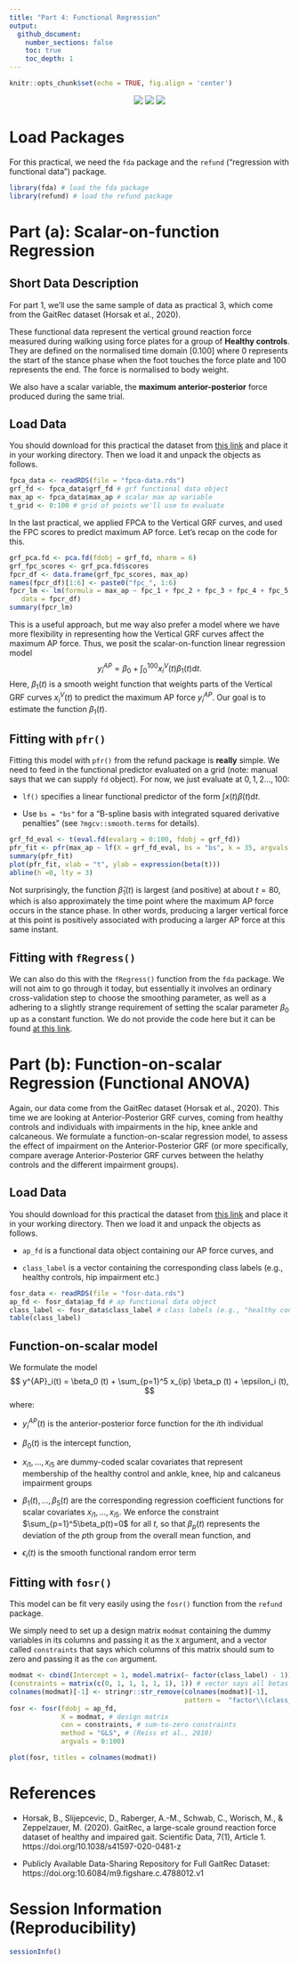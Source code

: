 ```yaml
---
title: "Part 4: Functional Regression"
output: 
  github_document:
    number_sections: false
    toc: true
    toc_depth: 1
---
```


```r
knitr::opts_chunk$set(echo = TRUE, fig.align = 'center')
```

<center>

![](../logo/ISBS-Logo-2024.png) ![](../logo/whitespace.png) ![](../logo/fda-logo.png)

</center>

# Load Packages

For this practical, we need the `fda` package and the `refund` ("regression with functional data") package.

```r
library(fda) # load the fda package
library(refund) # load the refund package
```


# **Part (a)**: Scalar-on-function Regression

## Short Data Description

For part 1, we'll use the same sample of data as practical 3, which come from the GaitRec dataset (Horsak et al., 2020). 

These functional data represent the vertical ground reaction force measured during walking using force plates for a group of **Healthy controls**. They are defined on the normalised time domain $[0. 100]$ where $0$ represents the start of the stance phase when the foot touches the force plate and $100$ represents the end. The force is normalised to body weight.

We also have a scalar variable, the **maximum anterior-posterior** force produced during the same trial.

## Load Data

You should download for this practical the dataset from [this link](https://github.com/edwardgunning/ISBS-Short-Course/blob/main/practicals/fpca-data.rds) and place it in your working directory. Then we load it and unpack the objects as follows.

```r
fpca_data <- readRDS(file = "fpca-data.rds")
grf_fd <- fpca_data$grf_fd # grf functional data object
max_ap <- fpca_data$max_ap # scalar max ap variable
t_grid <- 0:100 # grid of points we'll use to evaluate
```

In the last practical, we applied FPCA to the Vertical GRF curves, and used the FPC scores to predict maximum AP force. 
Let's recap on the code for this.

```r
grf_pca.fd <- pca.fd(fdobj = grf_fd, nharm = 6)
grf_fpc_scores <- grf_pca.fd$scores
fpcr_df <- data.frame(grf_fpc_scores, max_ap)
names(fpcr_df)[1:6] <- paste0("fpc_", 1:6)
fpcr_lm <- lm(formula = max_ap ~ fpc_1 + fpc_2 + fpc_3 + fpc_4 + fpc_5 + fpc_6, 
   data = fpcr_df)
summary(fpcr_lm)
```

This is a useful approach, but me way also prefer a model where we have more flexibility in representing how the Vertical GRF curves affect the maximum AP force. Thus, we posit the scalar-on-function linear regression model
$$y_i^{AP} = \beta_0 + \int_0^{100} x_i^{V}(t) \beta_1(t) \mathrm{d}t.$$
Here, $\beta_1(t)$ is a smooth weight function that weights parts of the Vertical GRF curves $x_i^{V}(t)$ to predict the maximum AP force $y_i^{AP}$. Our goal is to estimate the function $\beta_1(t)$.

## Fitting with `pfr()`

Fitting this model with `pfr()` from the refund package is **really** simple. We need to feed in the functional predictor evaluated on a grid (note: manual says that we can supply `fd` object). For now, we just evaluate at $0,1,2\dots,100$:

 * `lf()` specifies a linear functional predictor of the form $\int x(t) \beta(t) \mathrm{d}t$.

 * Use `bs = "bs"` for a "B-spline basis with integrated squared derivative penalties" (see `?mgcv::smooth.terms` for details).

```r
grf_fd_eval <- t(eval.fd(evalarg = 0:100, fdobj = grf_fd))
pfr_fit <- pfr(max_ap ~ lf(X = grf_fd_eval, bs = "bs", k = 35, argvals = 0:100))
summary(pfr_fit)
plot(pfr_fit, xlab = "t", ylab = expression(beta(t)))
abline(h =0, lty = 3)
```

Not surprisingly, the function $\widehat{\beta}_1(t)$ is largest (and positive) at about $t=80%$, which is also approximately the time point where the maximum AP force occurs in the stance phase. In other words, producing a larger vertical force at this point is positively associated with producing a larger AP force at this same instant.


## Fitting with `fRegress()`

We can also do this with the `fRegress()` function from the `fda` package. We will not aim to go through it today, but essentially it involves an ordinary cross-validation step to choose the smoothing parameter, as well as a adhering to a slightly strange requirement of setting the scalar parameter $\beta_0$ up as a constant function. We do not provide the code here but it can be found [at this link](https://github.com/FAST-ULxNUIG/SpringerBriefs/blob/main/chapter-06/Case-Study-Part-02-MD.md#fregress).

# **Part (b)**: Function-on-scalar Regression (Functional ANOVA)

Again, our data come from the GaitRec dataset (Horsak et al., 2020). This time we are looking at Anterior-Posterior GRF curves, coming from healthy controls and individuals with impairments in the hip, knee ankle and calcaneous. We formulate a function-on-scalar regression model, to assess the effect of impairment on the Anterior-Posterior GRF (or more specifically, compare average Anterior-Posterior GRF curves between the helathy controls and the different impairment groups).


## Load Data

You should download for this practical the dataset from [this link](https://github.com/edwardgunning/ISBS-Short-Course/blob/main/practicals/fosr-data.rds) and place it in your working directory. Then we load it and unpack the objects as follows.

* `ap_fd` is a functional data object containing our AP force curves, and

* `class_label` is a vector containing the corresponding class labels (e.g., healthy controls, hip impairment etc.)

```r
fosr_data <- readRDS(file = "fosr-data.rds")
ap_fd <- fosr_data$ap_fd # ap functional data object
class_label <- fosr_data$class_label # class labels (e.g., "healthy control")
table(class_label)
```

## Function-on-scalar model

We formulate the model
$$
y^{AP}_i(t) = \beta_0 (t) + \sum_{p=1}^5 x_{ip} \beta_p (t) + \epsilon_i (t),
$$
where:

* $y^{AP}_i(t)$ is the anterior-posterior force function for the $i$th individual

* $\beta_0(t)$ is the intercept function,

* $x_{i1}, \dots, x_{i5}$ are dummy-coded scalar covariates that represent membership of the healthy control and ankle, knee, hip and calcaneus impairment groups

* $\beta_1(t), \dots, \beta_5 (t)$ are the corresponding regression coefficient functions for scalar covariates $x_{i1}, \dots, x_{i5}$. We enforce the constraint $\sum_{p=1}^5\beta_p(t)=0$ for all $t$, so that $\beta_p(t)$ represents the deviation of the $p$th group from the overall mean function, and

* $\epsilon_i(t)$ is the smooth functional random error term

## Fitting with `fosr()`

This model can be fit very easily using the `fosr()` function from the `refund` package.

We simply need to set up a design matrix `modmat` containing the dummy variables in its columns and passing it as the `X` argument, and a vector called `constraints` that says which columns of this matrix should sum to zero and passing it as the `con` argument.



```r
modmat <- cbind(Intercept = 1, model.matrix(~ factor(class_label) - 1))
(constraints = matrix(c(0, 1, 1, 1, 1, 1), 1)) # vector says all betas sum to zero
colnames(modmat)[-1] <- stringr::str_remove(colnames(modmat)[-1],
                                            pattern =  "factor\\(class_label\\)")
fosr <- fosr(fdobj = ap_fd,
             X = modmat, # design matrix
             con = constraints, # sum-to-zero constraints
             method = "GLS", # (Reiss et al., 2010)  
             argvals = 0:100)

plot(fosr, titles = colnames(modmat))
```


# References

* Horsak, B., Slijepcevic, D., Raberger, A.-M., Schwab, C., Worisch, M., & Zeppelzauer, M. (2020). GaitRec, a large-scale ground reaction force dataset of healthy and impaired gait. Scientific Data, 7(1), Article 1. https://doi.org/10.1038/s41597-020-0481-z

* Publicly Available Data-Sharing Repository for Full GaitRec Dataset: https://doi.org:10.6084/m9.figshare.c.4788012.v1

# Session Information (Reproducibility)

```r
sessionInfo()
```
